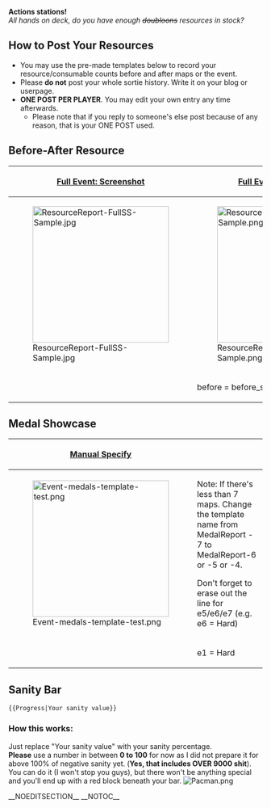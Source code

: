<p style="text-align:center;">'''Actions stations!'''<br />''All hands on deck, do you have enough <s>doubloons</s> resources in stock?''</p>

==How to Post Your Resources==
* You may use the pre-made templates below to record your resource/consumable counts before and after maps or the event.
* Please '''do not''' post your whole sortie history. Write it on your blog or userpage.
* '''ONE POST PER PLAYER'''. You may edit your own entry any time afterwards.
**Please note that if you reply to someone's else post because of any reason, that is your ONE POST used.

==Before-After Resource==
{| class="wikitable" style="width:600px;"
|-
! style="width:300px;" |[[Template:ResourceReport-FullSS|Full Event: Screenshot]]
! style="width:300px;" |[[Template:ResourceReport-FullMan|Full Event: Manual input]]
|-
|[[File:ResourceReport-FullSS-Sample.jpg|270px|center]]
|[[File:ResourceReport-FullMan-Sample.png|270px|center]]
|-
| valign="top" |
<pre>
{{ResourceReport-FullSS
|before = before_ss.jpg
|after = after_ss.jpg
|fuel = 
|ammo = 
|steel = 
|bauxite = 
|bucket = 
|note = 
}}
</pre>
| valign="top" |
<pre>
{{ResourceReport-FullMan
|before_fuel = 
|before_ammo = 
|before_steel = 
|before_bauxite = 
|after_fuel = 
|after_ammo = 
|after_steel = 
|after_bauxite = 
|used_fuel = 
|used_ammo = 
|used_steel = 
|used_bauxite = 
|used_bucket = 
|note = 
}}
</pre>
|}

==Medal Showcase==
{| class="wikitable" style="width:600px;"
|-
! style="width:300px;" |[[Template:MedalReport-7|Manual Specify]]
! style="width:300px;" |
|-
|[[File:Event-medals-template-test.png|270px]]
|
Note: If there's less than 7 maps. Change the template name from MedalReport - 7 to MedalReport-6 or -5 or -4.

Don't forget to erase out the line for e5/e6/e7 (e.g. e6 = Hard)
|-
| valign="top" |
<pre>
{{MedalReport-7
|e1 = Hard
|e2 = Hard
|e3 = Normal
|e4 = Normal
|e5 = Easy
|e6 = Easy
|e7 = Casual
}}
</pre>
|
<pre>
{{MedalReport-6
|e1 = Hard
|e2 = Hard
|e3 = Normal
|e4 = Easy
|e5 = Casual
|e6 = Casual
}}
</pre>
|}

==Sanity Bar==
{{Progress|99}}
<pre>
{{Progress|Your sanity value}}
</pre>

<div style=" width:100%; margin:none; text-align:left;">
===How this works:===
Just replace "Your sanity value" with your sanity percentage.<br />
'''Please''' use a number in between '''0 to 100''' for now as I did not prepare it for above 100% of negative sanity yet. ('''Yes, that includes OVER 9000 shit'''). You can do it (I won't stop you guys), but there won't be anything special and you'll end up with a red block beneath your bar. [[File:Pacman.png]]
</div>

__NOEDITSECTION__ __NOTOC__<ac_metadata title="[Rainy-Summer 2020 Event] Resource Comparisons and Medals"> </ac_metadata>
